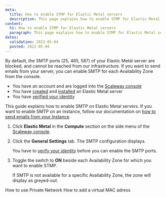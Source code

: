 ```yaml
---
meta:
  title: How to enable STMP for Elastic Metal servers
  description: This page explains how to enable STMP for Elastic Metal servers
content:
  h1: How to enable STMP for Elastic Metal servers
  paragraph: This page explains how to enable STMP for Elastic Metal servers
dates:
  validation: 2022-05-04
  posted: 2022-05-04
---
```


By default, the SMTP ports (25, 465, 587) of your Elastic Metal server are blocked, and cannot be reached from our infrastructure. 
If you want to send emails from your server, you can enable SMTP for each Availability Zone from the console.

<Message type="requirement">

- You have an account and are logged into the [Scaleway console](https://console.scaleway.com) 
- You have [created](/compute/elastic-metal/how-to/create-server) and [installed](/compute/elastic-metal/how-to/install-server) an Elastic Metal server
- You have [verified your identity](/console/my-account/how-to/verify-identity)

</Message>

<Message type="tip"> 

This guide explains how to enable SMTP on Elastic Metal servers. If you want to enable SMTP on an Instance, follow our documentation on [how to send emails from your Instance](compute/instances/how-to/send-emails-from-your-instance).

</Message>


1. Click **Elastic Metal** in the **Compute** section on the side menu of the [Scaleway console](https://console.scaleway.com).

2. Click the **General Settings** tab. The SMTP configuration displays.

    <Message type="important">

    You have to [verify your identity](/console/my-account/how-to/verify-identity) before you can enable the SMTP ports.

    </Message>

3. Toggle the switch to **ON** beside each Availability Zone for which you want to enable STMP.

    <Lightbox src="scaleway-enable-smtp.webp" alt="" />

    <Message type="note">

    If SMTP is not available for a specific Availability Zone, the zone will display as greyed-out. 

    </Message>

<Navigation title="See Also">
  <PreviousButton to="/compute/elastic-metal/how-to/use-private-networks/">How to use Private Network</PreviousButton>
  <NextButton to="/compute/elastic-metal/how-to/add-virtual-mac-address/">How to add a virtual MAC adress</NextButton>
</Navigation>